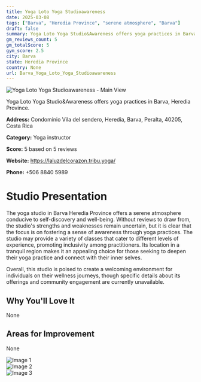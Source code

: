 ```yaml
---
title: Yoga Loto Yoga Studioawareness
date: 2025-03-08
tags: ["Barva", "Heredia Province", "serene atmosphere", "Barva"]  
draft: false
summary: Yoga Loto Yoga Studio&Awareness offers yoga practices in Barva, Heredia Province.
gm_reviews_count: 5
gm_totalScore: 5
gym_score: 2.5
city: Barva
state: Heredia Province
country: None
url: Barva_Yoga_Loto_Yoga_Studioawareness
---
```


<div className="aspect-[16/9] relative my-8">
  <img 
    src="https://lh5.googleusercontent.com/p/AF1QipP-kqXjdjSlKDUjRoPv4J39D6gHqqIrk18GQj0G=w1920-h1080-k-no"
    alt="Yoga Loto Yoga Studioawareness - Main View"
    className="object-cover absolute inset-0 w-full h-full rounded-lg"
  />
</div>

Yoga Loto Yoga Studio&Awareness offers yoga practices in Barva, Heredia Province.

**Address:** Condominio Vila del sendero, Heredia, Barva, Peralta, 40205, Costa Rica

**Category:** Yoga instructor

**Score:** 5 based on 5 reviews

**Website:** https://laluzdelcorazon.tribu.yoga/

**Phone:** +506 8840 5989

# Studio Presentation

The yoga studio in Barva Heredia Province offers a serene atmosphere conducive to self-discovery and well-being. Without reviews to draw from, the studio's strengths and weaknesses remain uncertain, but it is clear that the focus is on fostering a sense of awareness through yoga practices. The studio may provide a variety of classes that cater to different levels of experience, promoting inclusivity among practitioners. Its location in a tranquil region makes it an appealing choice for those seeking to deepen their yoga practice and connect with their inner selves.

Overall, this studio is poised to create a welcoming environment for individuals on their wellness journeys, though specific details about its offerings and community engagement are currently unavailable.

## Why You'll Love It

None

## Areas for Improvement

None

<div className="grid grid-cols-1 xl:grid-cols-2 gap-4 my-8">
<div className="aspect-[4/3] relative"><img src="https://lh5.googleusercontent.com/p/AF1QipP-kqXjdjSlKDUjRoPv4J39D6gHqqIrk18GQj0G=w1920-h1080-k-no" alt="Image 1" className="object-cover absolute inset-0 w-full h-full rounded-lg" /></div>
<div className="aspect-[4/3] relative"><img src="https://lh5.googleusercontent.com/p/AF1QipMQRaldiTBcbYZUXRpLtFcmQ98-C-hjVEiNhtrJ=w1920-h1080-k-no" alt="Image 2" className="object-cover absolute inset-0 w-full h-full rounded-lg" /></div>
<div className="aspect-[4/3] relative"><img src="https://lh5.googleusercontent.com/p/AF1QipMQRaldiTBcbYZUXRpLtFcmQ98-C-hjVEiNhtrJ=w1920-h1080-k-no" alt="Image 3" className="object-cover absolute inset-0 w-full h-full rounded-lg" /></div>
</div>